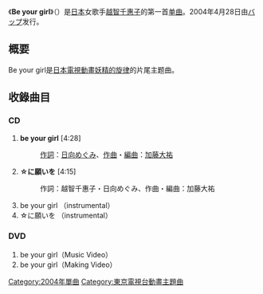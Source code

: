 {{unreferenced|time=2012-01-06T04:25:58+00:00}}
{{Infobox Single 
| Name           = be your girl
| Cover          = Be your girl cover.jpg
| Caption        = 《Be your girl》專輯封面。
| Artist         = [[越智千惠子|越智千惠子]]
| Album          = 
| A-side         = 
| B-side         = ☆に願いを 
| Released       = 2004年4月28日
| Format         = [[单曲|单曲]]
| Recorded       =  2004年<br/>{{JPN}}  
| Genre          = [[J-POP|J-POP]]（[[動畫歌曲|動畫歌曲]]）
| Length         = 17分36[[秒|秒]]
| Label          = [[バップ|バップ]]
| Writer         = [[日向めぐみ|日向めぐみ]]（作詞 #1、#2）<br/>[[加藤大祐|加藤大祐]]（作曲）<br/> 河辺千恵子（作詞 #2）
| Producer       = 
| Certification  = 
| Chart position = *67位（[[Oricon公信榜|Oricon公信榜]]）
| Last single    = 
| This single    = '''be your girl''' <br /> （2004年）
| Next single    = [[Shining!/cry_baby|Shining!/cry baby]] <br /> （2005年）
| Misc           = 
}}

《'''Be your girl'''》（{{lang-ja|ビーユアガール}}）是[[日本|日本]]女歌手[[越智千惠子|越智千惠子]]的第一首[[单曲|单曲]]。2004年4月28日由[[バップ|バップ]]发行。

== 概要 ==
Be your girl是[[日本電視動畫|日本電視動畫]][[妖精的旋律|妖精的旋律]]的片尾主题曲。

== 收錄曲目 ==
=== CD ===
# '''be your girl''' [4:28]
#: [[作詞|作詞]]：[[日向めぐみ|日向めぐみ]]、[[作曲|作曲]]・[[編曲|編曲]]：[[加藤大祐|加藤大祐]]
# '''☆に願いを''' [4:15]
#: 作詞：越智千惠子・日向めぐみ、作曲・編曲：加藤大祐
# be your girl （instrumental）
# ☆に願いを （instrumental）

=== DVD ===
#be your girl（Music Video）
#be your girl（Making Video）

[[Category:2004年單曲|Category:2004年單曲]]
[[Category:東京電視台動畫主題曲|Category:東京電視台動畫主題曲]]